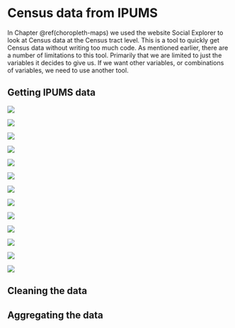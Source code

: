 # Census data from IPUMS

In Chapter \@ref(choropleth-maps) we used the website Social Explorer to look at Census data at the Census tract level. This is a tool to quickly get Census data without writing too much code. As mentioned earlier, there are a number of limitations to this tool. Primarily that we are limited to just the variables it decides to give us. If we want other variables, or combinations of variables, we need to use another tool. 

## Getting IPUMS data

![](images/ipums_1.PNG)

![](images/ipums_2.PNG)

![](images/ipums_3.PNG)

![](images/ipums_4.PNG)

![](images/ipums_5.PNG)

![](images/ipums_6.PNG)

![](images/ipums_7.PNG)

![](images/ipums_8.PNG)

![](images/ipums_9.PNG)

![](images/ipums_10.PNG)

![](images/ipums_11.PNG)

![](images/ipums_12.PNG)

![](images/ipums_13.PNG)

## Cleaning the data

## Aggregating the data

